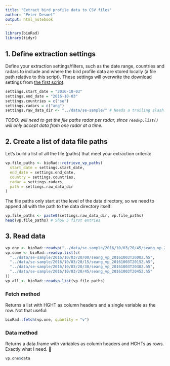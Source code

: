 ```yaml
---
title: "Extract bird profile data to CSV files"
author: "Peter Desmet"
output: html_notebook
---
```


```r
library(bioRad)
library(tidyr)
```

## 1. Define extraction settings

Define your extraction settings/filters, such as the date range, countries and radars to include and where the bird profile data are stored locally (a file path relative to this script). These settings will overwrite the download settings from [the first script](1_download_vp.Rmd).

```r
settings.start_date = "2016-10-03"
settings.end_date = "2016-10-03"
settings.countries = c("se")
settings.radars = c("ang")
settings.raw_data_dir <- "../data/se-sample/" # Needs a trailing slash!
```

*TODO: will need to get the file paths radar per radar, since `readvp.list()` will only accept data from one radar at a time.*

## 2. Create a list of data file paths

Let's build a list of all the file (paths) that meet your extraction criteria:

```r
vp.file_paths <- bioRad::retrieve_vp_paths(
  start_date = settings.start_date,
  end_date = settings.end_date,
  country = settings.countries,
  radar = settings.radars,
  path = settings.raw_data_dir
)
```

The file paths only start at the level of the data directory, so we need to append all with the path to the data directory itself:

```r
vp.file_paths <- paste0(settings.raw_data_dir, vp.file_paths)
head(vp.file_paths) # Show 5 first entries
```

## 3. Read data

```r
vp.one <- bioRad::readvp("../data/se-sample/2016/10/03/20/45/seang_vp_20161003T2045Z.h5") # A single file
vp.some <- bioRad::readvp.list(c(
  "../data/se-sample/2016/10/03/20/00/seang_vp_20161003T2000Z.h5",
  "../data/se-sample/2016/10/03/20/15/seang_vp_20161003T2015Z.h5",
  "../data/se-sample/2016/10/03/20/30/seang_vp_20161003T2030Z.h5",
  "../data/se-sample/2016/10/03/20/45/seang_vp_20161003T2045Z.h5"
))
vp.all <- bioRad::readvp.list(vp.file_paths)
```

### Fetch method

Returns a list with HGHT as column headers and a single variable as the row. Not that useful:

```r
bioRad::fetch(vp.one, quantity = "v")
```

### Data method

Returns a data.frame with variables as column headers and HGHTs as rows. Exactly what I need. 🙌

```r
vp.one$data
```

